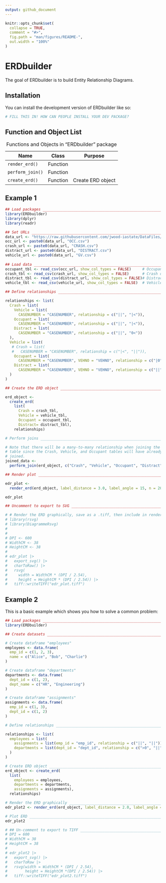 ```yaml
---
output: github_document
---
```


<!-- README.md is generated from README.Rmd. Please edit that file -->

```r
knitr::opts_chunk$set(
  collapse = TRUE,
  comment = "#>",
  fig.path = "man/figures/README-",
  out.width = "100%"
)
```

# ERDbuilder

<!-- badges: start -->

<!-- badges: end -->

The goal of ERDbuilder is to build Entity Relationship Diagrams.

## Installation

You can install the development version of ERDbuilder like so:

``` r
# FILL THIS IN! HOW CAN PEOPLE INSTALL YOUR DEV PACKAGE?
```

## Function and Object List

| Name             | Class    | Purpose           |
|------------------|----------|-------------------|
| `render_erd()`   | Function |                   |
| `perform_join()` | Function |                   |
| `create_erd()`   | Function | Create ERD object |

: Functions and Objects in "ERDbuilder" package

## Example 1

```r

## Load packages _______________________________________________________________
library(ERDbuilder)
library(dplyr)
library(readr)

## Set URLs ____________________________________________________________________
data_url <- "https://raw.githubusercontent.com/jwood-iastate/DataFiles/main/"
occ_url <- paste0(data_url, "OCC.csv")
crash_url <- paste0(data_url, "CRASH.csv")
distract_url <- paste0(data_url, "DISTRACT.csv")
vehicle_url <- paste0(data_url, "GV.csv")
  
## Load data ___________________________________________________________________
occupant_tbl <- read_csv(occ_url, show_col_types = FALSE)     # Occupant Data
crash_tbl <- read_csv(crash_url, show_col_types = FALSE)      # Crash data
distract_tbl <- read_csv(distract_url, show_col_types = FALSE)# Distraction data
vehicle_tbl <- read_csv(vehicle_url, show_col_types = FALSE)  # Vehicle data

## Define relationships ________________________________________________________

relationships <- list(
  Crash = list(
    Vehicle = list(
      CASENUMBER = "CASENUMBER", relationship = c("||", "|<")),
    Occupant = list(
      CASENUMBER = "CASENUMBER", relationship = c("||", "|<")),
    Distract = list(
      CASENUMBER = "CASENUMBER", relationship = c("||", "0<"))
  ),
  Vehicle = list(
   # Crash = list(
   #   CASENUMBER = "CASENUMBER", relationship = c("|<", "||")),
    Occupant = list(
      CASENUMBER = "CASENUMBER", VEHNO = "VEHNO", relationship = c("|0", "0<")),
    Distract = list(
      CASENUMBER = "CASENUMBER", VEHNO = "VEHNO", relationship = c("||", "0<"))
  )
)

## Create the ERD object _______________________________________________________

erd_object <- 
  create_erd(
    list(
      Crash = crash_tbl, 
      Vehicle = vehicle_tbl, 
      Occupant = occupant_tbl, 
      Distract= distract_tbl), 
    relationships)

# Perform joins ________________________________________________________________ 

# Note that there will be a many-to-many relationship when joining the Distract
# table since the Crash, Vehicle, and Occupant tables will have already been
# joined.
joined_data <- 
  perform_join(erd_object, c("Crash", "Vehicle", "Occupant", "Distract"))

## Render plot _________________________________________________________________

edr_plot <- 
  render_erd(erd_object, label_distance = 3.0, label_angle = 15, n = 20)

edr_plot

## Uncomment to export to SVG __________________________________________________

# # Render the ERD graphically, save as a .tiff, then include in rendered files
# library(rsvg)
# library(DiagrammeRsvg)
# 
# 
# DPI <- 600
# WidthCM <- 38
# HeightCM <- 38
# 
# edr_plot |> 
#   export_svg() |> 
#   charToRaw() |> 
#   rsvg(
#     width = WidthCM * (DPI / 2.54), 
#     height = HeightCM * (DPI / 2.54)) |> 
#   tiff::writeTIFF("edr_plot.tiff")

```

## Example 2

This is a basic example which shows you how to solve a common problem:

```r

## Load packages _______________________________________________________________
library(ERDbuilder)

## Create datasets _____________________________________________________________

# Create dataframe "employees"
employees <- data.frame(
  emp_id = c(1, 2, 3),
  name = c("Alice", "Bob", "Charlie")
)

# Create dataframe "departments"
departments <- data.frame(
  dept_id = c(1, 2),
  dept_name = c("HR", "Engineering")
)

# Create dataframe "assignments"
assignments <- data.frame(
  emp_id = c(1, 3),
  dept_id = c(1, 2)
)

# Define relationships _________________________________________________________

relationships <- list(
  employees = list(
    assignments = list(emp_id = "emp_id", relationship = c("||", "||")),
    departments = list(dept_id = "dept_id", relationship = c(">0", "||"))
  )
)

# Create ERD object ____________________________________________________________
erd_object <- create_erd(
  list(
    employees = employees, 
    departments = departments, 
    assignments = assignments), 
  relationships)

# Render the ERD graphically ___________________________________________________
edr_plot2 <- render_erd(erd_object, label_distance = 2.0, label_angle = -25)

# Plot ERD _____________________________________________________________________
edr_plot2

# ## Un-comment to export to TIFF ______________________________________________
# DPI = 600
# WidthCM = 38
# HeightCM = 38
# 
# edr_plot2 |> 
#   export_svg() |> 
#   charToRaw |> 
#   rsvg(width = WidthCM * (DPI / 2.54), 
#        height = HeightCM *(DPI / 2.54)) |> 
#   tiff::writeTIFF("edr_plot2.tiff")

```
